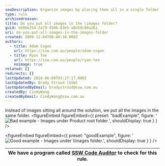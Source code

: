 ```yaml
---
seoDescription: Organize images by placing them all in a single folder for better structure and ease of use.
type: rule
archivedreason:
title: Do you put all images in the \images folder?
guid: e606e254-2a79-4506-83e5-a8a59c80a26a
uri: do-you-put-all-images-in-the-images-folder
created: 2009-12-04T08:40:10.000Z
authors:
  - title: Adam Cogan
    url: https://ssw.com.au/people/adam-cogan
  - title: Ryan Tee
    url: https://ssw.com.au/people/ryan-tee
    noimage: true
related: []
redirects: []
lastUpdated: 2024-06-08T03:27:17.000Z
lastUpdatedBy: Brady Stroud [SSW]
lastUpdatedByEmail: bradystroud@ssw.com.au
createdBy: CindyWang
createdByEmail: CindyWang@ssw.com.au
---
```


Instead of images sitting all around the solution, we put all the images in the same folder.
<figureEmbed figureEmbed={{
  preset: "badExample",
  figure: '![Bad example - Images under Product root folder.](/uploads/rules/do-you-put-all-images-in-the-images-folder/../../assets/ImageLinkBad.gif)',
  shouldDisplay: true
} } />


<figureEmbed figureEmbed={{
  preset: "goodExample",
  figure: '![Good example - Images under \Images folder.](/uploads/rules/do-you-put-all-images-in-the-images-folder/../../assets/ImageLinkGood.gif)',
  shouldDisplay: true
} } />


| We have a program called [SSW Code Auditor](http://www.ssw.com.au/ssw/CodeAuditor/Default.aspx) to check for this rule. |
| ----------------------------------------------------------------------------------------------------------------------- |
